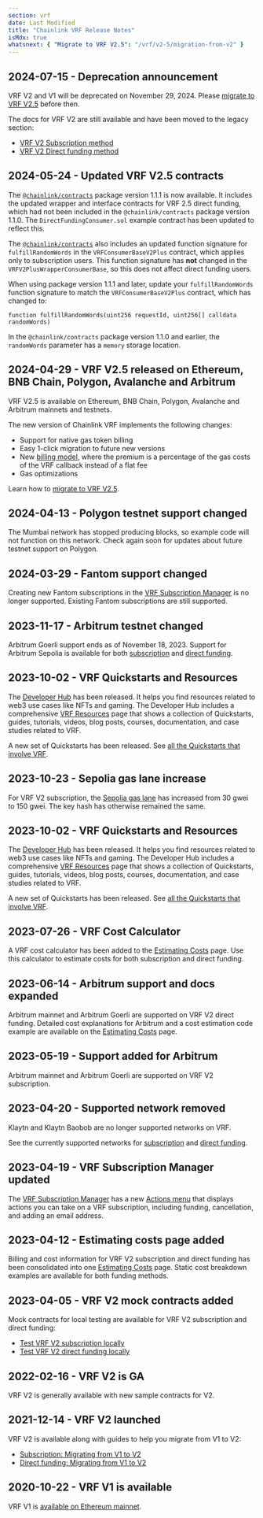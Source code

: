 ```yaml
---
section: vrf
date: Last Modified
title: "Chainlink VRF Release Notes"
isMdx: true
whatsnext: { "Migrate to VRF V2.5": "/vrf/v2-5/migration-from-v2" }
---
```


## 2024-07-15 - Deprecation announcement

VRF V2 and V1 will be deprecated on November 29, 2024. Please [migrate to VRF V2.5](/vrf/v2-5/migrate-from-v2) before then.

The docs for VRF V2 are still available and have been moved to the legacy section:

- [VRF V2 Subscription method](/vrf/v2/subscription)
- [VRF V2 Direct funding method](/vrf/v2/direct-funding)

## 2024-05-24 - Updated VRF V2.5 contracts

The [`@chainlink/contracts`](https://www.npmjs.com/package/@chainlink/contracts/v/1.1.1) package version 1.1.1 is now available. It includes the updated wrapper and interface contracts for VRF 2.5 direct funding, which had not been included in the `@chainlink/contracts` package version 1.1.0. The `DirectFundingConsumer.sol` example contract has been updated to reflect this.

The [`@chainlink/contracts`](https://www.npmjs.com/package/@chainlink/contracts/v/1.1.1) also includes an updated function signature for `fulfillRandomWords` in the `VRFConsumerBaseV2Plus` contract, which applies only to subscription users. This function signature has **not** changed in the `VRFV2PlusWrapperConsumerBase`, so this does not affect direct funding users.

When using package version 1.1.1 and later, update your `fulfillRandomWords` function signature to match the `VRFConsumerBaseV2Plus` contract, which has changed to:

```
function fulfillRandomWords(uint256 requestId, uint256[] calldata randomWords)
```

In the `@chainlink/contracts` package version 1.1.0 and earlier, the `randomWords` parameter has a `memory` storage location.

## 2024-04-29 - VRF V2.5 released on Ethereum, BNB Chain, Polygon, Avalanche and Arbitrum

VRF V2.5 is available on Ethereum, BNB Chain, Polygon, Avalanche and Arbitrum mainnets and testnets.

The new version of Chainlink VRF implements the following changes:

- Support for native gas token billing
- Easy 1-click migration to future new versions
- New [billing model](/vrf/v2-5/billing), where the premium is a percentage of the gas costs of the VRF callback instead of a flat fee
- Gas optimizations

Learn how to [migrate to VRF V2.5](/vrf/v2-5/migration-from-v2).

## 2024-04-13 - Polygon testnet support changed

The Mumbai network has stopped producing blocks, so example code will not function on this network. Check again soon
for updates about future testnet support on Polygon.

## 2024-03-29 - Fantom support changed

Creating new Fantom subscriptions in the [VRF Subscription Manager](https://vrf.chain.link/) is no longer supported. Existing Fantom subscriptions are still supported.

## 2023-11-17 - Arbitrum testnet changed

Arbitrum Goerli support ends as of November 18, 2023. Support for Arbitrum Sepolia is available for both [subscription](/vrf/v2/subscription/supported-networks#arbitrum-sepolia-testnet) and [direct funding](/vrf/v2/direct-funding/supported-networks#arbitrum-sepolia-testnet).

## 2023-10-02 - VRF Quickstarts and Resources

The [Developer Hub](https://dev.chain.link/) has been released. It helps you find resources related to web3 use cases like NFTs and gaming. The Developer Hub includes a comprehensive [VRF Resources](https://dev.chain.link/products/vrf) page that shows a collection of Quickstarts, guides, tutorials, videos, blog posts, courses, documentation, and case studies related to VRF.

A new set of Quickstarts has been released. See [all the Quickstarts that involve VRF](https://dev.chain.link/resources/quickstarts?product=VRF).

## 2023-10-23 - Sepolia gas lane increase

For VRF V2 subscription, the [Sepolia gas lane](/vrf/v2/subscription/supported-networks#sepolia-testnet) has increased from 30 gwei to 150 gwei. The key hash has otherwise remained the same.

## 2023-10-02 - VRF Quickstarts and Resources

The [Developer Hub](https://dev.chain.link/) has been released. It helps you find resources related to web3 use cases like NFTs and gaming. The Developer Hub includes a comprehensive [VRF Resources](https://dev.chain.link/products/vrf) page that shows a collection of Quickstarts, guides, tutorials, videos, blog posts, courses, documentation, and case studies related to VRF.

A new set of Quickstarts has been released. See [all the Quickstarts that involve VRF](https://dev.chain.link/resources/quickstarts?product=VRF).

## 2023-07-26 - VRF Cost Calculator

A VRF cost calculator has been added to the [Estimating Costs](/vrf/v2/estimating-costs) page. Use this calculator to estimate costs for both subscription and direct funding.

## 2023-06-14 - Arbitrum support and docs expanded

Arbitrum mainnet and Arbitrum Goerli are supported on VRF V2 direct funding. Detailed cost explanations for Arbitrum and a cost estimation code example are available on the [Estimating Costs](/vrf/v2/estimating-costs) page.

## 2023-05-19 - Support added for Arbitrum

Arbitrum mainnet and Arbitrum Goerli are supported on VRF V2 subscription.

## 2023-04-20 - Supported network removed

Klaytn and Klaytn Baobob are no longer supported networks on VRF.

See the currently supported networks for [subscription](/vrf/v2/subscription/supported-networks) and [direct funding](/vrf/v2/direct-funding/supported-networks).

## 2023-04-19 - VRF Subscription Manager updated

The [VRF Subscription Manager](https://vrf.chain.link/) has a new [Actions menu](/vrf/v2/subscription/ui#actions-menu) that displays actions you can take on a VRF subscription, including funding, cancellation, and adding an email address.

## 2023-04-12 - Estimating costs page added

Billing and cost information for VRF V2 subscription and direct funding has been consolidated into one [Estimating Costs](/vrf/v2/estimating-costs) page. Static cost breakdown examples are available for both funding methods.

## 2023-04-05 - VRF V2 mock contracts added

Mock contracts for local testing are available for VRF V2 subscription and direct funding:

- [Test VRF V2 subscription locally](/vrf/v2/subscription/examples/test-locally)
- [Test VRF V2 direct funding locally](/vrf/v2/direct-funding/examples/test-locally)

## 2022-02-16 - VRF V2 is GA

VRF V2 is generally available with new sample contracts for V2.

## 2021-12-14 - VRF V2 launched

VRF V2 is available along with guides to help you migrate from V1 to V2:

- [Subscription: Migrating from V1 to V2](/vrf/v2/subscription/migration-from-v1)
- [Direct funding: Migrating from V1 to V2](/vrf/v2/direct-funding/migration-from-v1)

## 2020-10-22 - VRF V1 is available

VRF V1 is [available on Ethereum mainnet](https://blog.chain.link/chainlink-vrf-now-live-on-ethereum-mainnet/).

